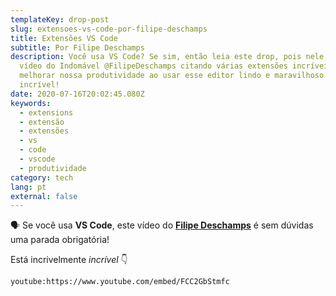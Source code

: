 ```yaml
---
templateKey: drop-post
slug: extensoes-vs-code-por-filipe-deschamps
title: Extensões VS Code
subtitle: Por Filipe Deschamps
description: Você usa VS Code? Se sim, então leia este drop, pois nele tem um
  vídeo do Indomável @FilipeDeschamps citando várias extensões incríveis para
  melhorar nossa produtividade ao usar esse editor lindo e maravilhoso. Está
  incrível!
date: 2020-07-16T20:02:45.080Z
keywords:
  - extensions
  - extensão
  - extensões
  - vs
  - code
  - vscode
  - produtividade
category: tech
lang: pt
external: false
---
```



<Drop>

🗣 Se você usa **VS Code**, este vídeo do **[Filipe Deschamps](https://www.youtube.com/channel/UCU5JicSrEM5A63jkJ2QvGYw)** é sem dúvidas uma parada obrigatória!

Está incrivelmente _incrível_ 👇

`youtube:https://www.youtube.com/embed/FCC2GbStmfc`

</Drop>
